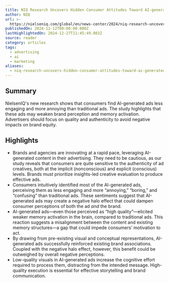 ```yaml
---
title: NIQ Research Uncovers Hidden Consumer Attitudes Toward AI-generated Ads
author: NIQ
url: >-
  https://nielseniq.com/global/en/news-center/2024/niq-research-uncovers-hidden-consumer-attitudes-toward-ai-generated-ads/
publishedOn: 2024-12-12T00:00:00.000Z
lastHighlightedOn: 2024-12-27T11:45:49.083Z
source: reader
category: articles
tags:
  - advertising
  - ai
  - marketing
aliases:
  - niq-research-uncovers-hidden-consumer-attitudes-toward-ai-generated-ads
---
```

## Summary

NielsenIQ's new research shows that consumers find AI-generated ads less engaging and more annoying than traditional ads. The study highlights that these ads may weaken brand perception and memory activation. Advertisers should focus on quality and authenticity to avoid negative impacts on brand equity.

## Highlights
- Brands and agencies are innovating at a rapid pace, leveraging AI-generated content in their advertising. They need to be cautious, as our study reveals that consumers are quite sensitive to the authenticity of ad creatives, both at the implicit (nonconscious) and explicit (conscious) levels. Brands must prioritize insights-led creative evaluation to produce effective ads.
- Consumers intuitively identified most of the AI-generated ads, perceiving them as less engaging and more “annoying,” “boring,” and “confusing” than traditional ads. These sentiments suggest that AI-generated ads may create a negative halo effect that could dampen consumer perceptions of both the ad *and* the brand.
- AI-generated ads—even those perceived as “high quality”—elicited weaker memory activation in the brain, compared to traditional ads. This reaction suggests a misalignment between the content and existing memory structures—a gap that could impede consumers’ motivation to act.
- By drawing from pre-existing visual and conceptual representations, AI-generated ads successfully reinforced existing brand associations. Coupled with the negative halo effect, however, this benefit could be outweighed by overall negative perceptions.
- Low-quality visuals in AI-generated ads increase the cognitive effort required to process them, distracting from the intended message. High-quality execution is essential for effective storytelling and brand communication.
